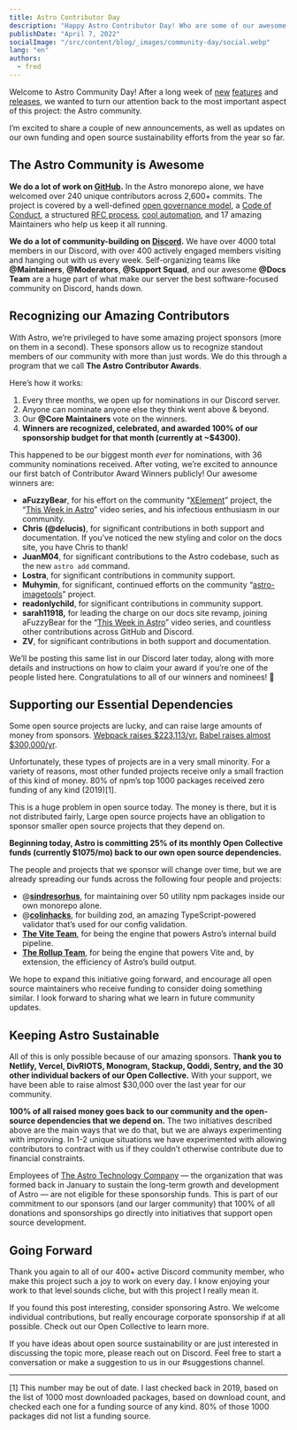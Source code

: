 ```yaml
---
title: Astro Contributor Day
description: "Happy Astro Contributor Day! Who are some of our awesome contributors? Where does Astro's sponsorship 💰 go? How does Astro give back to OSS? Lets get into it!"
publishDate: "April 7, 2022"
socialImage: "/src/content/blog/_images/community-day/social.webp"
lang: "en"
authors:
  - fred
---
```



Welcome to Astro Community Day! After a long week of [new](https://astro.build/blog/themes-and-integrations/) [features](https://astro.build/blog/experimental-server-side-rendering/) and [releases](https://astro.build/blog/astro-1-beta-release/), we wanted to turn our attention back to the most important aspect of this project: the Astro community.

I’m excited to share a couple of new announcements, as well as updates on our own funding and open source sustainability efforts from the year so far.

## The Astro Community is Awesome

**We do a lot of work on [GitHub](https://github.com/withastro/astro).** In the Astro monorepo alone, we have welcomed over 240 unique contributors across 2,600+ commits. The project is covered by a well-defined [open governance model](https://github.com/withastro/astro/blob/main/GOVERNANCE.md), a [Code of Conduct](https://github.com/withastro/astro/blob/main/CODE_OF_CONDUCT.md), a structured [RFC process](https://github.com/withastro/rfcs), [cool automation](https://twitter.com/FredKSchott/status/1489287560387956736), and 17 amazing Maintainers who help us keep it all running.

**We do a lot of community-building on [Discord](https://astro.build/chat/).** We have over 4000 total members in our Discord, with over 400 actively engaged members visiting and hanging out with us every week. Self-organizing teams like **@Maintainers**, **@Moderators**, **@Support Squad**, and our awesome **@Docs Team** are a huge part of what make our server the best software-focused community on Discord, hands down.

<BlogContentImage src={community} alt="Astro community contributors" />

## Recognizing our Amazing Contributors

With Astro, we’re privileged to have some amazing project sponsors (more on them in a second). These sponsors allow us to recognize standout members of our community with more than just words. We do this through a program that we call **The Astro Contributor Awards**.

Here’s how it works:

1. Every three months, we open up for nominations in our Discord server.
2. Anyone can nominate anyone else they think went above & beyond.
3. Our **@Core Maintainers** vote on the winners.
4. **Winners are recognized, celebrated, and awarded 100% of our sponsorship budget for that month (currently at ~$4300).**

This happened to be our biggest month _ever_ for nominations, with 36 community nominations received. After voting, we’re excited to announce our first batch of Contributor Award Winners publicly! Our awesome winners are:

- **aFuzzyBear**, for his effort on the community “[XElement](https://github.com/aFuzzyBear/xelement)” project, the “[This Week in Astro](https://www.youtube.com/playlist?list=PLowBAHWxr_2BsoRUzl5uFwQk7-qWxZGts)” video series, and his infectious enthusiasm in our community.
- **Chris** **(@delucis)**, for significant contributions in both support and documentation. If you’ve noticed the new styling and color on the docs site, you have Chris to thank!
- **JuanM04**, for significant contributions to the Astro codebase, such as the new `astro add` command.
- **Lostra**, for significant contributions in community support.
- **Muhymin**, for significant, continued efforts on the community “[astro-imagetools](https://www.npmjs.com/package/astro-imagetools)” project.
- **readonlychild**, for significant contributions in community support.
- **sarah11918,** for leading the charge on our docs site revamp, joining aFuzzyBear for the “[This Week in Astro](https://www.youtube.com/playlist?list=PLowBAHWxr_2BsoRUzl5uFwQk7-qWxZGts)” video series, and countless other contributions across GitHub and Discord.
- **ZV**, for significant contributions in both support and documentation.

We’ll be posting this same list in our Discord later today, along with more details and instructions on how to claim your award if you’re one of the people listed here. Congratulations to all of our winners and nominees! 🥳

## Supporting our Essential Dependencies

Some open source projects are lucky, and can raise large amounts of money from sponsors. [Webpack raises $223,113/yr.](https://opencollective.com/webpack) [Babel raises almost $300,000/yr](https://opencollective.com/babel).

Unfortunately, these types of projects are in a very small minority. For a variety of reasons, most other funded projects receive only a small fraction of this kind of money. 80% of npm’s top 1000 packages received zero funding of any kind (2019)[1].

This is a huge problem in open source today. The money is there, but it is not distributed fairly, Large open source projects have an obligation to sponsor smaller open source projects that they depend on.

**Beginning today, Astro is committing 25% of its monthly Open Collective funds (currently $1075/mo) back to our own open source dependencies.**

The people and projects that we sponsor will change over time, but we are already spreading our funds across the following four people and projects:

- @[**sindresorhus**](https://github.com/sponsors/sindresorhus), for maintaining over 50 utility npm packages inside our own monorepo alone.
- @[**colinhacks**](https://github.com/sponsors/colinhacks), for building zod, an amazing TypeScript-powered validator that’s used for our config validation.
- [**The Vite Team**](https://vitejs.dev/), for being the engine that powers Astro’s internal build pipeline.
- [**The Rollup Team**](https://rollupjs.org/), for being the engine that powers Vite and, by extension, the efficiency of Astro’s build output.

We hope to expand this initiative going forward, and encourage all open source maintainers who receive funding to consider doing something similar. I look forward to sharing what we learn in future community updates.

## Keeping Astro Sustainable

All of this is only possible because of our amazing sponsors. T**hank you to Netlify, Vercel, DivRIOTS, Monogram, Stackup, Qoddi, Sentry, and the 30 other individual backers of our Open Collective.** With your support, we have been able to raise almost $30,000 over the last year for our community.

**100% of all raised money goes back to our community and the open-source dependencies that we depend on.** The two initiatives described above are the main ways that we do that, but we are always experimenting with improving. In 1-2 unique situations we have experimented with allowing contributors to contract with us if they couldn’t otherwise contribute due to financial constraints.

Employees of [The Astro Technology Company](https://astro.build/blog/the-astro-technology-company/) — the organization that was formed back in January to sustain the long-term growth and development of Astro — are not eligible for these sponsorship funds. This is part of our commitment to our sponsors (and our larger community) that 100% of all donations and sponsorships go directly into initiatives that support open source development.

## Going Forward

Thank you again to all of our 400+ active Discord community member, who make this project such a joy to work on every day. I know enjoying your work to that level sounds cliche, but with this project I really mean it.

If you found this post interesting, consider sponsoring Astro. We welcome individual contributions, but really encourage corporate sponsorship if at all possible. Check out our Open Collective to learn more.

If you have ideas about open source sustainability or are just interested in discussing the topic more, please reach out on Discord. Feel free to start a conversation or make a suggestion to us in our #suggestions channel.

---

[1] This number may be out of date. I last checked back in 2019, based on the list of 1000 most downloaded packages, based on download count, and checked each one for a funding source of any kind. 80% of those 1000 packages did not list a funding source.
